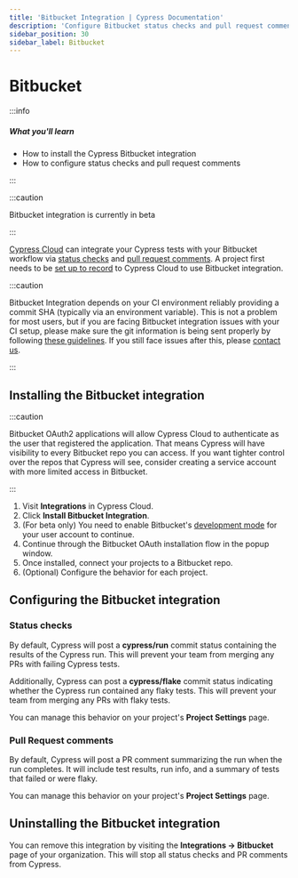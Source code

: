 ```yaml
---
title: 'Bitbucket Integration | Cypress Documentation'
description: 'Configure Bitbucket status checks and pull request comments to show Cypress test results from Cypress Cloud.'
sidebar_position: 30
sidebar_label: Bitbucket
---
```


# Bitbucket

:::info

##### <Icon name="question-circle" color="#42a1c0" /> What you'll learn

- How to install the Cypress Bitbucket integration
- How to configure status checks and pull request comments

:::

:::caution

<Icon name="exclamation-triangle" /> Bitbucket integration is currently in beta

:::

[Cypress Cloud](https://on.cypress.io/cloud) can integrate your Cypress tests
with your Bitbucket workflow via [status checks](#Status-checks) and
[pull request comments](#Pull-Request-comments). A project first needs to be
[set up to record](/cloud/account-management/projects) to Cypress Cloud
to use Bitbucket integration.

<DocsImage
  src="/img/cloud/integrations/bitbucket/bitbucket-merge-request-comment.jpg"
  alt="Bitbucket merge request comment"
  width={800}
/>

:::caution

Bitbucket Integration depends on your CI environment reliably providing a commit
SHA (typically via an environment variable). This is not a problem for most
users, but if you are facing Bitbucket integration issues with your CI setup,
please make sure the git information is being sent properly by following
[these guidelines](/app/continuous-integration/overview#Git-information).
If you still face issues after this, please
[contact us](mailto:hello@cypress.io).

:::

## Installing the Bitbucket integration

:::caution

Bitbucket OAuth2 applications will allow Cypress Cloud to authenticate as the
user that registered the application. That means Cypress will have visibility to
every Bitbucket repo you can access. If you want tighter control over the repos
that Cypress will see, consider creating a service account with more limited
access in Bitbucket.

:::

1. Visit **Integrations** in Cypress Cloud.
1. Click **Install Bitbucket Integration**.
1. (For beta only) You need to enable Bitbucket's
   [development mode](https://support.atlassian.com/bitbucket-cloud/docs/enable-bitbucket-cloud-development-mode/)
   for your user account to continue.
1. Continue through the Bitbucket OAuth installation flow in the popup window.
1. Once installed, connect your projects to a Bitbucket repo.
1. (Optional) Configure the behavior for each project.

## Configuring the Bitbucket integration

### Status checks

By default, Cypress will post a **cypress/run** commit status containing the
results of the Cypress run. This will prevent your team from merging any PRs
with failing Cypress tests.

Additionally, Cypress can post a **cypress/flake** commit status indicating
whether the Cypress run contained any flaky tests. This will prevent your team
from merging any PRs with flaky tests.

You can manage this behavior on your project's **Project Settings** page.

### Pull Request comments

By default, Cypress will post a PR comment summarizing the run when the run
completes. It will include test results, run info, and a summary of tests that
failed or were flaky.

You can manage this behavior on your project's **Project Settings** page.

<TestReplayInfo />

## Uninstalling the Bitbucket integration

You can remove this integration by visiting the **Integrations → Bitbucket**
page of your organization. This will stop all status checks and PR comments from
Cypress.
